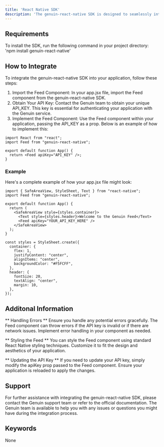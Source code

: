 ```yaml
---
title: 'React Native SDK'
description: 'The genuin-react-native SDK is designed to seamlessly integrate the features of the "Genuin" mobile application into your own React Native projects. Follow the instructions below to install and integrate the SDK into your application.'
---
```


## Requirements
To install the SDK, run the following command in your project directory:
'npm install genuin-react-native'

## How to Integrate

To integrate the genuin-react-native SDK into your application, follow these steps:

1. Import the Feed Component: In your app.jsx file, import the Feed component from the genuin-react-native SDK.
2. Obtain Your API Key: Contact the Genuin team to obtain your unique API_KEY. This key is essential for authenticating your application with the Genuin service.
3. Implement the Feed Component: Use the Feed component within your application, passing the API_KEY as a prop. Below is an example of how to implement this:

<CodeGroup>

```
import React from "react";
import Feed from "genuin-react-native";

export default function App() {
  return <Feed apiKey="API_KEY" />;
}
```

</CodeGroup>

### Example

Here's a complete example of how your app.jsx file might look:

<CodeGroup>

```import React from "react";
import { SafeAreaView, StyleSheet, Text } from "react-native";
import Feed from "genuin-react-native";

export default function App() {
  return (
    <SafeAreaView style={styles.container}>
      <Text style={styles.header}>Welcome to the Genuin Feed</Text>
      <Feed apiKey="YOUR_API_KEY_HERE" />
    </SafeAreaView>
  );
}

const styles = StyleSheet.create({
  container: {
    flex: 1,
    justifyContent: "center",
    alignItems: "center",
    backgroundColor: "#F5FCFF",
  },
  header: {
    fontSize: 20,
    textAlign: "center",
    margin: 10,
  },
});
```

</CodeGroup>

## Additonal Information
** Handling Errors **
Ensure you handle any potential errors gracefully. The Feed component can throw errors if the API key is invalid or if there are network issues. Implement error handling in your component as needed.

** Styling the Feed **
You can style the Feed component using standard React Native styling techniques. Customize it to fit the design and aesthetics of your application.

** Updating the API Key **
If you need to update your API key, simply modify the apiKey prop passed to the Feed component. Ensure your application is reloaded to apply the changes.

## Support
For further assistance with integrating the genuin-react-native SDK, please contact the Genuin support team or refer to the official documentation. The Genuin team is available to help you with any issues or questions you might have during the integration process.

## Keywords
None
